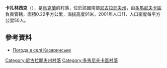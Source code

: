 {{coord|47|35|40|N|30|58|47|E|scale:100000|display=title}}

'''卡扎林西克'''（{{lang-uk|Казаринське}}），是[[烏克蘭|烏克蘭]]的村落，位於該國南部[[尼古拉耶夫州|尼古拉耶夫州]]，由[[多馬尼夫卡區|多馬尼夫卡區]]負責管轄，面積0.22平方公里，海拔高度91米，2001年人口11，人口密度每平方公里50人。

==參考資料==
* [http://weather.in.ua/ua/nikolaevskaja/9721 Погода в селі Казаринське] {{Wayback|url=http://weather.in.ua/ua/nikolaevskaja/9721 |date=20160606114253 }}

[[Category:尼古拉耶夫州村落|Category:尼古拉耶夫州村落]]
[[Category:多馬尼夫卡區村落|Category:多馬尼夫卡區村落]]


{{Mykolaiv-geo-stub}}